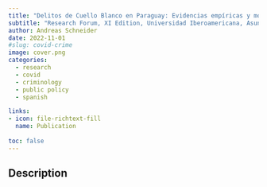 ```yaml
---
title: "Delitos de Cuello Blanco en Paraguay: Evidencias empíricas y modelo"
subtitle: "Research Forum, XI Edition, Universidad Iberoamericana, Asuncion"
author: Andreas Schneider
date: 2022-11-01
#slug: covid-crime
image: cover.png
categories:
  - research 
  - covid
  - criminology
  - public policy
  - spanish

links:
- icon: file-richtext-fill
  name: Publication
  
toc: false 
---
```


## Description

